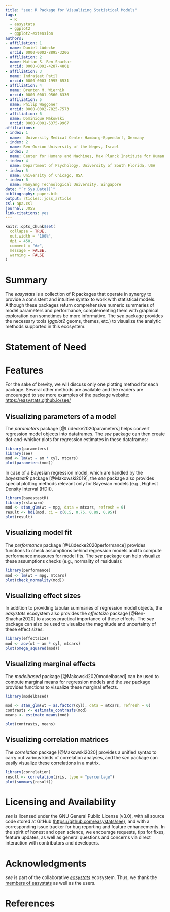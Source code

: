 ```yaml
---
title: "see: R Package for Visualizing Statistical Models"
tags:
  - R
  - easystats
  - ggplot2
  - ggplot2-extension
authors:
- affiliation: 1
  name: Daniel Lüdecke
  orcid: 0000-0002-8895-3206
- affiliation: 2
  name: Mattan S. Ben-Shachar
  orcid: 0000-0002-4287-4801
- affiliation: 3
  name: Indrajeet Patil
  orcid: 0000-0003-1995-6531
- affiliation: 4
  name: Brenton M. Wiernik
  orcid: 0000-0001-9560-6336
- affiliation: 5
  name: Philip Waggoner
  orcid: 0000-0002-7825-7573
- affiliation: 6
  name: Dominique Makowski
  orcid: 0000-0001-5375-9967
affiliations:
- index: 1
  name:  University Medical Center Hamburg-Eppendorf, Germany
- index: 2
  name: Ben-Gurion University of the Negev, Israel
- index: 3
  name: Center for Humans and Machines, Max Planck Institute for Human Development, Berlin, Germany
- index: 4
  name: Department of Psychology, University of South Florida, USA 
- index: 5
  name: University of Chicago, USA  
- index: 6
  name: Nanyang Technological University, Singapore
date: "`r Sys.Date()`"
bibliography: paper.bib
output: rticles::joss_article
csl: apa.csl
journal: JOSS
link-citations: yes
---
```


```r
knitr::opts_chunk$set(
  collapse = TRUE,
  out.width = "100%",
  dpi = 450,
  comment = "#>",
  message = FALSE,
  warning = FALSE
)
```

# Summary

The *easystats* is a collection of R packages that operate in synergy to provide a consistent and intuitive syntax to work with statistical models. Although these packages return comprehensive numeric summaries of model parameters and performance, complementing them with graphical exploration can sometimes be more informative. The *see* package provides the necessary tools (*ggplot2* geoms, themes, etc.) to visualize the analytic methods supported in this ecosystem.

# Statement of Need



# Features

For the sake of brevity, we will discuss only one plotting method for each package. Several other methods are available and the readers are encouraged to see more examples of the package website: <https://easystats.github.io/see/>

## Visualizing parameters of a model

The *parameters* package [@Lüdecke2020parameters] helps convert regression model objects into dataframes. The *see* package can then create dot-and-whisker plots for regression estimates in these dataframes:

```r
library(parameters)
library(see)
mod <- lm(wt ~ am * cyl, mtcars)
plot(parameters(mod))
```

In case of a Bayesian regression model, which are handled by the *bayestestR* package [@Makowski2019], the *see* package also provides special plotting methods relevant only for Bayesian models (e.g., Highest Density Interval (HDI)).

```r
library(bayestestR)
library(rstanarm)
mod <- stan_glm(wt ~ mpg, data = mtcars, refresh = 0)
result <- hdi(mod, ci = c(0.5, 0.75, 0.89, 0.95))
plot(result)
```

## Visualizing model fit 

The *performance* package [@Lüdecke2020performance] provides functions to check assumptions behind regression models and to compute performance measures for model fits. The *see* package can help visualize these assumptions checks (e.g., normality of residuals):

```r
library(performance)
mod <- lm(wt ~ mpg, mtcars)
plot(check_normality(mod))
```

## Visualizing effect sizes

In addition to providing tabular summaries of regression model objects, the *easystats* ecosystem also provides the *effectsize* package [@Ben-Shachar2020] to assess practical importance of these effects. The *see* package can also be used to visualize the magnitude and uncertainty of these effect sizes:

```r
library(effectsize)
mod <- aov(wt ~ am * cyl, mtcars)
plot(omega_squared(mod))
```

## Visualizing marginal effects

The *modelbased* package [@Makowski2020modelbased] can be used to compute marginal means for regression models and the *see* package provides functions to visualize these marginal effects.

```r
library(modelbased)

mod <- stan_glm(wt ~ as.factor(cyl), data = mtcars, refresh = 0)
contrasts <- estimate_contrasts(mod)
means <- estimate_means(mod)

plot(contrasts, means)
```

## Visualizing correlation matrices

The *correlation* package [@Makowski2020] provides a unified syntax to carry out various kinds of correlation analyses, and the *see* package can easily visualize these correlations in a matrix.

```r
library(correlation)
result <- correlation(iris, type = "percentage")
plot(summary(result))
```

# Licensing and Availability

*see* is licensed under the GNU General Public License (v3.0), with all source code stored at GitHub (<https://github.com/easystats/see>), and with a corresponding issue tracker for bug reporting and feature enhancements. In the spirit of honest and open science, we encourage requests, tips for fixes, feature updates, as well as general questions and concerns via direct interaction with contributors and developers.

# Acknowledgments

*see* is part of the collaborative [*easystats*](https://github.com/easystats/easystats) ecosystem. Thus, we thank the [members of easystats](https://github.com/orgs/easystats/people) as well as the users.

# References


